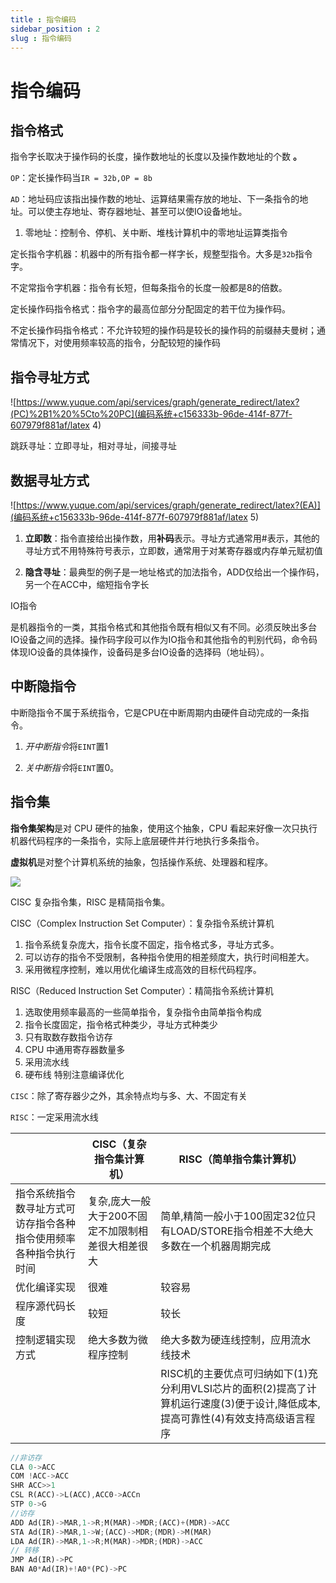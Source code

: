 ```yaml
---
title : 指令编码
sidebar_position : 2
slug : 指令编码
---
```

# 指令编码


## 指令格式

指令字长取决于操作码的长度，操作数地址的长度以及操作数地址的个数 **。**

`OP`：定长操作码当`IR = 32b,OP = 8b`

`AD`：地址码应该指出操作数的地址、运算结果需存放的地址、下一条指令的地址。可以使主存地址、寄存器地址、甚至可以使IO设备地址。

1. 零地址：控制令、停机、关中断、堆栈计算机中的零地址运算类指令

定长指令字机器：机器中的所有指令都一样字长，规整型指令。大多是`32b`指令字。

不定常指令字机器：指令有长短，但每条指令的长度一般都是8的倍数。

定长操作码指令格式：指令字的最高位部分分配固定的若干位为操作码。

不定长操作码指令格式：不允许较短的操作码是较长的操作码的前缀赫夫曼树；通常情况下，对使用频率较高的指令，分配较短的操作码

## 指令寻址方式

![https://www.yuque.com/api/services/graph/generate_redirect/latex?(PC)%2B1%20%5Cto%20PC](编码系统+c156333b-96de-414f-877f-607979f881af/latex 4)

跳跃寻址：立即寻址，相对寻址，间接寻址

## 数据寻址方式

![https://www.yuque.com/api/services/graph/generate_redirect/latex?(EA)](编码系统+c156333b-96de-414f-877f-607979f881af/latex 5)

1. **立即数**：指令直接给出操作数，用**补码**表示。寻址方式通常用#表示，其他的寻址方式不用特殊符号表示，立即数，通常用于对某寄存器或内存单元赋初值

2. **隐含寻址**：最典型的例子是一地址格式的加法指令，ADD仅给出一个操作码，另一个在ACC中，缩短指令字长

IO指令

是机器指令的一类，其指令格式和其他指令既有相似又有不同。必须反映出多台IO设备之间的选择。操作码字段可以作为IO指令和其他指令的判别代码，命令码体现IO设备的具体操作，设备码是多台IO设备的选择码（地址码）。

## 中断隐指令

中断隐指令不属于系统指令，它是CPU在中断周期内由硬件自动完成的一条指令。

1. *开中断指令*将`EINT`置1

2. *关中断指令*将`EINT`置0。

## 指令集



**指令集架构**是对 CPU 硬件的抽象，使用这个抽象，CPU 看起来好像一次只执行机器代码程序的一条指令，实际上底层硬件并行地执行多条指令。

**虚拟机**是对整个计算机系统的抽象，包括操作系统、处理器和程序。

![](/res/abstract.png)

CISC 复杂指令集，RISC 是精简指令集。

CISC（Complex Instruction Set Computer）：复杂指令系统计算机

1. 指令系统复杂庞大，指令长度不固定，指令格式多，寻址方式多。
2. 可以访存的指令不受限制，各种指令使用的相差频度大，执行时间相差大。
3. 采用微程序控制，难以用优化编译生成高效的目标代码程序。

RISC（Reduced Instruction Set Computer）：精简指令系统计算机

1. 选取使用频率最高的一些简单指令，复杂指令由简单指令构成
2. 指令长度固定，指令格式种类少，寻址方式种类少
3. 只有取数存数指令访存
4. CPU 中通用寄存器数量多
5. 采用流水线
6. 硬布线 特别注意编译优化

`CISC`：除了寄存器少之外，其余特点均与多、大、不固定有关

`RISC`：一定采用流水线

|                                                                  | CISC（复杂指令集计算机）                           | RISC（简单指令集计算机）                                                                                                         |
| ---------------------------------------------------------------- | -------------------------------------------------- | -------------------------------------------------------------------------------------------------------------------------------- |
| 指令系统指令数寻址方式可访存指令各种指令使用频率各种指令执行时间 | 复杂,庞大一般大于200不固定不加限制相差很大相差很大 | 简单,精简一般小于100固定32位只有LOAD/STORE指令相差不大绝大多数在一个机器周期完成                                                 |
| 优化编译实现                                                     | 很难                                               | 较容易                                                                                                                           |
| 程序源代码长度                                                   | 较短                                               | 较长                                                                                                                             |
| 控制逻辑实现方式                                                 | 绝大多数为微程序控制                               | 绝大多数为硬连线控制，应用流水线技术                                                                                             |
|                                                                  |                                                    | RISC机的主要优点可归纳如下(1)充分利用VLSI芯片的面积(2)提高了计算机运行速度(3)便于设计,降低成本,提高可靠性(4)有效支持高级语言程序 |

```Rust
//非访存
CLA 0->ACC
COM !ACC->ACC
SHR ACC>>1
CSL R(ACC)->L(ACC),ACC0->ACCn
STP 0->G
//访存
ADD Ad(IR)->MAR,1->R;M(MAR)->MDR;(ACC)+(MDR)->ACC
STA Ad(IR)->MAR,1->W;(ACC)->MDR;(MDR)->M(MAR)
LDA Ad(IR)->MAR,1->R;M(MAR)->MDR;(MDR)->ACC
// 转移
JMP Ad(IR)->PC
BAN A0*Ad(IR)+!A0*(PC)->PC
```
